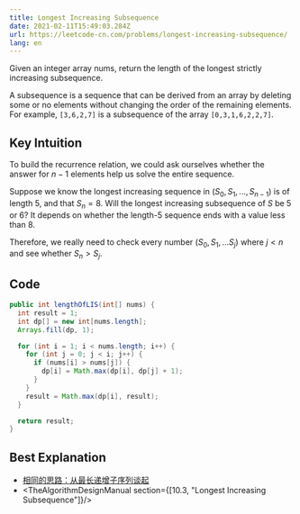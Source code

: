 ```yaml
---
title: Longest Increasing Subsequence
date: 2021-02-11T15:49:03.284Z
url: https://leetcode-cn.com/problems/longest-increasing-subsequence/
lang: en
---
```



<LeetCode id={300} />

Given an integer array nums, return the length of the longest strictly increasing subsequence.

A subsequence is a sequence that can be derived from an array by deleting some or no elements without changing the
order of the remaining elements. For example, `[3,6,2,7]` is a subsequence of the array `[0,3,1,6,2,2,7]`.


## Key Intuition

To build the recurrence relation, we could ask ourselves whether the answer for $n - 1$ elements help us solve the entire sequence.

Suppose we know the longest increasing sequence in $(S_0, S_1, ..., S_{n-1})$ is of length $5$, and that $S_n = 8$. Will the longest increasing subsequence of $S$ be $5$ or $6$? It depends on whether the length-$5$ sequence ends with a value less than $8$.

Therefore, we really need to check every number $(S_0, S_1,...S_j)$ where $j < n$ and see whether $S_n > S_j$.

## Code

```java
public int lengthOfLIS(int[] nums) {
  int result = 1;
  int dp[] = new int[nums.length];
  Arrays.fill(dp, 1);

  for (int i = 1; i < nums.length; i++) {
    for (int j = 0; j < i; j++) {
      if (nums[i] > nums[j]) {
        dp[i] = Math.max(dp[i], dp[j] + 1);
      }
    }
    result = Math.max(dp[i], result);
  }

  return result;
}
```

## Best Explanation

- [相同的思路：从最长递增子序列谈起](https://leetcode-cn.com/problems/palindrome-partitioning-ii/solution/xiang-tong-de-si-lu-cong-zui-chang-di-ze-9kfm/)
- <TheAlgorithmDesignManual section={[10.3, "Longest Increasing Subsequence"]}/>
